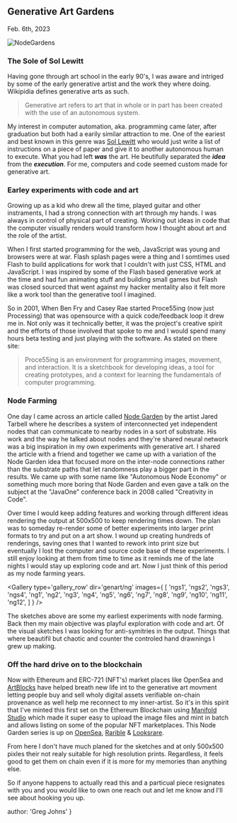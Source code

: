 
## Generative Art Gardens
<time>Feb. 6th, 2023</time>

![NodeGardens](../../genart/ng/nodegardens.jpg)

### The Sole of Sol Lewitt
Having gone through art school in the early 90's, I was aware and intriged by some of the early generative artist and the work they where doing. Wikipidia defines generative arts as such.

> Generative art refers to art that in whole or in part has been created with the use of an autonomous system.

My interest in computer automation, aka. programming came later, after graduation but both had a earily similar attraction to me. One of the eariest and best known in this genre was [Sol Lewitt](https://en.wikipedia.org/wiki/Sol_LeWitt) who would just write a list of instructions on a piece of paper and give it to another autonomous human to execute. What you had left ***was*** the art. He beutifully separated the ***idea*** from the ***execution***. For me, computers and code seemed custom made for generative art. 

### Earley experiments with code and art

Growing up as a kid who drew all the time, played guitar and other instraments, I had a strong connection with art through my hands. I was always in control of physical part of creating. Working out ideas in code that the computer visually renders would transform how I thought about art and the role of the artist.

When I first started programming for the web, JavaScript was young and browsers were at war. Flash splash pages were a thing and I somtimes used Flash to build applications for work that I couldn't with just CSS, HTML and JavaScript. I was inspired by some of the Flash based generative work at the time and had fun animating stuff and building small games but Flash was closed sourced that went against my hacker mentality also it felt more like a work tool than the generative tool I imagined.

So in 2001, When Ben Fry and Casey Rae started Proce55ing (now just Processing) that was opensource with a quick code/feedback loop it drew me in. Not only was it technically better, it was the project's creative spirit and the efforts of those involved that spoke to me and I would spend many hours beta testing and just playing with the software. As stated on there site: 

> Proce55ing is an environment for programming images, movement, and interaction. It is a sketchbook for developing ideas, a tool for creating prototypes, and a context for learning the fundamentals of computer programming.

### Node Farming

One day I came across an article called [Node Garden](http://www.complexification.net/gallery/machines/nodeGarden/) by the artist Jared Tarbell where he describes a system of interconnected yet independent nodes that can communicate to nearby nodes in a sort of substrate. His work and the way he talked about nodes and they're shared neural network was a big inspiration in my own experiments with generative art. I shared the article with a friend and together we came up with a variation of the Node Garden idea that focused more on the inter-node connections rather than the substrate paths that let randomness play a bigger part in the results. We came up with some name like "Autonomous Node Economy" or something much more boring that Node Garden and even gave a talk on the subject at the "JavaOne" conference back in 2008 called "Creativity in Code".

Over time I would keep adding features and working through different ideas rendering the output at 500x500 to keep rendering times down. The plan was to someday re-render some of better experiments into larger print formats to try and put on a art show. I wound up creating hundreds of renderings, saving ones that I wanted to rework into print size but eventually I lost the computer and source code base of these experiments. I still enjoy looking at them from time to time as it reminds me of the late nights I would stay up exploring code and art. Now I just think of this period as my node farming years.

<Gallery type='gallery_row' dir='genart/ng' images={
  [
    'ngs1',
    'ngs2',
    'ngs3',
    'ngs4',
    'ng1',
    'ng2',
    'ng3',
    'ng4',
    'ng5',
    'ng6',
    'ng7',
    'ng8',
    'ng9',
    'ng10',
    'ng11',
    'ng12',
  ]
} />

The sketches above are some my earliest experiments with node farming. Back then my main objective was playful exploration with code and art. Of the visual sketches I was looking for anti-symitries in the output. Things that where beautifil but chaotic and counter the controled hand drawnings I grew up making.

### Off the hard drive on to the blockchain

Now with Ethereum and ERC-721 (NFT's) market places like OpenSea and [ArtBlocks](https://www.artblocks.io/) have helped breath new life int to the generative art movment letting people buy and sell wholy digital assets verifiable on-chain provenance as well help me reconnect to my inner-artist. So it's in this spirit that I've minted this first set on the Ethereum Blockchain using [Manifold Studio](https://studio.manifold.xyz/home) which made it super easy to upload the image files and mint in batch and allows listing on some of the popular NFT marketplaces. This Node Garden series is up on [OpenSea](https://opensea.io/collection/node-gardens), [Rarible](https://rarible.com/collection/0x3f007ef38b77205c681d764ab913a09bae8d0e7f/items) & [Looksrare](https://looksrare.org/collections/0x3f007ef38B77205c681d764AB913A09bAE8d0e7F).

From here I don't have much planed for the sketches and at only 500x500 pixles their not realy suitable for high resolution prints. Regardless, it feels good to get them on chain even if it is more for my memories than anything else. 

So if anyone happens to actually read this and a particual piece resignates with you and you would like to own one reach out and let me know and I'll see about hooking you up.

  author: 'Greg Johns'
}

